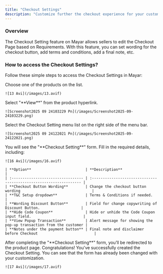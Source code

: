 ```yaml
---
title: "Checkout Settings"
description: "Customize further the checkout experience for your customers"
---
```


### Overview

The Checkout Setting feature on Mayar allows sellers to edit the Checkout Page based on Requirements. With this feature, you can set wording for the checkout button, add terms and conditions, add a final note, etc.

### How to access the Checkout Settings?

Follow these simple steps to access the Checkout Settings in Mayar:

<Steps>
  <Step title="Choose a Product">
    Choose one of the products on the list.

    ![13 Avi](/images/13.avif)
  </Step>
  <Step title='Select "View"'>
    Select "**View**" from the product hyperlink.

    ![Screenshot2025 09 24103229 Pn](/images/Screenshot2025-09-24103229.png)
  </Step>
  <Step title="Select Checkout Setting Menu">
    Select the Checkout Setting menu list on the right side of the menu bar.

    ![Screenshot2025 09 24122021 Pn](/images/Screenshot2025-09-24122021.png)
  </Step>
  <Step title="Fill in Checkout Setting Form">
    You will see the "**Checkout Setting**" form. Fill in the required details, including:

    ![16 Avi](/images/16.avif)

    | **Option**                         | **Description**                                                    |
    | :--------------------------------- | :----------------------------------------------------------------- |
    | **Checkout Button Wording**        | Change the checkout button wording                                 |
    | **T&C Setup dropdown**             | Terms & Conditions if needed.                                      |
    | **Wording Discount Button**        | Field for change copywriting of Discount Button.                   |
    | **Hide Code Coupon**               | Hide or unhide the Code Coupon input field.                        |
    | **View Popup Transaction**         | Alert message for showing the pop-up transaction from the customer |
    | **Notes under the payment button** | Final note and disclaimer before Checkout                          |
  </Step>
  <Step title="Save the Form">
    After completing the "**Checkout Setting**" form, you’ll be redirected to the product page. Congratulations! You've successfully created the Checkout Setting.
  </Step>
  <Step title="View Customization">
    You can see that the form has already been changed with your customization.

    ![17 Avi](/images/17.avif)
  </Step>
</Steps>